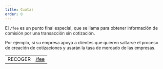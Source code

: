 ```yaml
---
title: Cuotas
order: 0
---
```



El `/fee` es un punto final especial, que se llama para obtener información de comisión por una transacción sin cotización.

Por ejemplo, si su empresa apoya a clientes que quieren saltarse el proceso de creación de cotizaciones y usarán la tasa de mercado de las empresas.

<EndpointsTable title="Endpoints">

|         |                            |
| ------- | -------------------------- |
| RECOGER | [/fee](../get-fee.api.mdx) |

</EndpointsTable>

